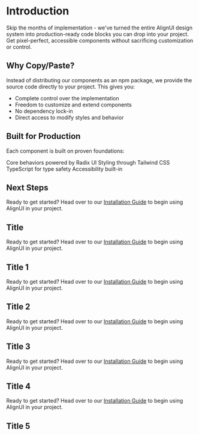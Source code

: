 



# Introduction
<DashedLine></DashedLine>
Skip the months of implementation - we've turned the entire AlignUI design system into production-ready code blocks you can drop into your project. Get pixel-perfect, accessible components without sacrificing customization or control.
## Why Copy/Paste?
Instead of distributing our components as an npm package, we provide the source code directly to your project. This gives you:

* Complete control over the implementation
* Freedom to customize and extend components
* No dependency lock-in
* Direct access to modify styles and behavior

## Built for Production

Each component is built on proven foundations:

Core behaviors powered by Radix UI
Styling through Tailwind CSS
TypeScript for type safety
Accessibility built-in

## Next Steps
Ready to get started? Head over to our [Installation Guide](https://www.alignui.com/docs/installation) to begin using AlignUI in your project.

## Title
Ready to get started? Head over to our [Installation Guide](https://www.alignui.com/docs/installation) to begin using AlignUI in your project.
## Title 1
Ready to get started? Head over to our [Installation Guide](https://www.alignui.com/docs/installation) to begin using AlignUI in your project.
## Title 2
Ready to get started? Head over to our [Installation Guide](https://www.alignui.com/docs/installation) to begin using AlignUI in your project.
## Title 3 
Ready to get started? Head over to our [Installation Guide](https://www.alignui.com/docs/installation) to begin using AlignUI in your project.
## Title 4
Ready to get started? Head over to our [Installation Guide](https://www.alignui.com/docs/installation) to begin using AlignUI in your project.
## Title 5